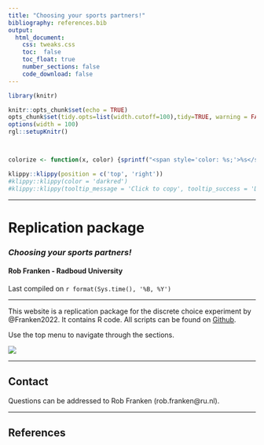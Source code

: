 ```yaml
---
title: "Choosing your sports partners!"
bibliography: references.bib
output: 
  html_document:
    css: tweaks.css
    toc:  false
    toc_float: true
    number_sections: false
    code_download: false
---
```



```r
library(knitr)

knitr::opts_chunk$set(echo = TRUE)
opts_chunk$set(tidy.opts=list(width.cutoff=100),tidy=TRUE, warning = FALSE, message = FALSE,comment = "#>", cache=TRUE, class.source=c("test"), class.output=c("test2"))
options(width = 100)
rgl::setupKnitr()



colorize <- function(x, color) {sprintf("<span style='color: %s;'>%s</span>", color, x) }

```

```r
klippy::klippy(position = c('top', 'right'))
#klippy::klippy(color = 'darkred')
#klippy::klippy(tooltip_message = 'Click to copy', tooltip_success = 'Done')
```




----

# **Replication package**
### *Choosing your sports partners!*
#### Rob Franken - Radboud University
Last compiled on `r format(Sys.time(), '%B, %Y')`


----
  

This website is a replication package for the discrete choice experiment by @Franken2022. It contains R code. 
All scripts can be found on [Github](https://github.com/robfranken/DCE_sports). 


Use the top menu to navigate through the sections.


![](images/dce.png)





----

## Contact  

Questions can be addressed to Rob Franken (rob.franken@ru.nl).
  
----

## References






